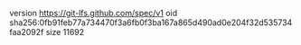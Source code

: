 version https://git-lfs.github.com/spec/v1
oid sha256:0fb91feb77a734470f3a6fb0f3ba167a865d490ad0e204f32d535734faa2092f
size 11692
